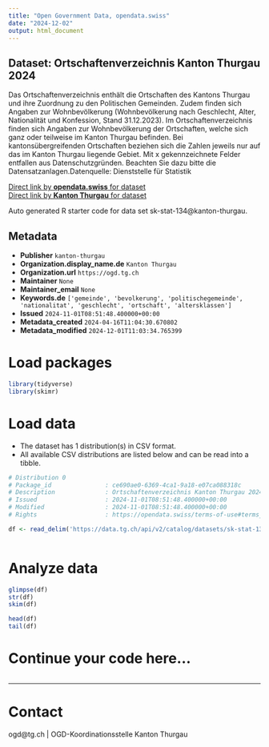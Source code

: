 ```yaml
---
title: "Open Government Data, opendata.swiss"
date: "2024-12-02"
output: html_document
---
```


## Dataset: Ortschaftenverzeichnis Kanton Thurgau 2024

Das Ortschaftenverzeichnis enthält die Ortschaften des Kantons Thurgau und ihre Zuordnung zu den Politischen Gemeinden. Zudem finden sich Angaben zur Wohnbevölkerung (Wohnbevölkerung nach Geschlecht, Alter, Nationalität und Konfession, Stand 31.12.2023).
Im Ortschaftenverzeichnis finden sich Angaben zur Wohnbevölkerung der Ortschaften, welche sich ganz oder teilweise im Kanton Thurgau befinden. Bei kantonsübergreifenden Ortschaften beziehen sich die Zahlen jeweils nur auf das im Kanton Thurgau liegende Gebiet.
Mit x gekennzeichnete Felder entfallen aus Datenschutzgründen. Beachten Sie dazu bitte die Datensatzanlagen.Datenquelle: Dienststelle für Statistik

[Direct link by **opendata.swiss** for dataset](https://opendata.swiss/de/dataset/ortschaftenverzeichnis-kanton-thurgau-2024)<br>
[Direct link by **Kanton Thurgau** for dataset](https://data.tg.ch/explore/dataset/sk-stat-134/)

Auto generated R starter code for data set sk-stat-134@kanton-thurgau.

## Metadata

- **Publisher** `kanton-thurgau`
- **Organization.display_name.de** `Kanton Thurgau`
- **Organization.url** `https://ogd.tg.ch`
- **Maintainer** `None`
- **Maintainer_email** `None`
- **Keywords.de** `['gemeinde', 'bevolkerung', 'politischegemeinde', 'nationalitat', 'geschlecht', 'ortschaft', 'altersklassen']`
- **Issued** `2024-11-01T08:51:48.400000+00:00`
- **Metadata_created** `2024-04-16T11:04:30.670802`
- **Metadata_modified** `2024-12-01T11:03:34.765399`


# Load packages

```r

library(tidyverse)
library(skimr)

```

# Load data

-   The dataset has 1 distribution(s) in CSV format.
-   All available CSV distributions are listed below and can be read into a tibble.

```r

# Distribution 0
# Package_id               : ce690ae0-6369-4ca1-9a18-e07ca088318c
# Description              : Ortschaftenverzeichnis Kanton Thurgau 2024 (csv)
# Issued                   : 2024-11-01T08:51:48.400000+00:00
# Modified                 : 2024-11-01T08:51:48.400000+00:00
# Rights                   : https://opendata.swiss/terms-of-use#terms_by

df <- read_delim('https://data.tg.ch/api/v2/catalog/datasets/sk-stat-134/exports/csv?use_labels=true')



```

# Analyze data

```r

glimpse(df)
str(df)
skim(df)

head(df)
tail(df)

```

# Continue your code here...

```r

```

------------------------------------------------------------------------

# Contact

ogd@tg.ch | OGD-Koordinationsstelle Kanton Thurgau
